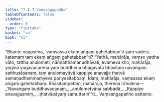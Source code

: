 ```yaml
---
title: "7.1.7 Vaṃsaṅgapañha"
tableOfContents: false
sidebar:
  order: 8
type: "tipitaka"
basket: "su"
book: "mi"
---
```



<DynamicBreadcrumb />

<Division number="231" book="mi" bookNo="28">

<Paragraph number="1690" book="mi">
“Bhante nāgasena, ‘vaṃsassa ekaṃ aṅgaṃ gahetabban’ti yaṃ vadesi, katamaṃ taṃ ekaṃ aṅgaṃ gahetabban”ti? “Yathā, mahārāja, vaṃso yattha vāto, tattha anulometi, nāññatthamanudhāvati; evameva kho, mahārāja, yoginā yogāvacarena yaṃ buddhena bhagavatā bhāsitaṃ navaṅgaṃ satthusāsanaṃ, taṃ anulomayitvā kappiye anavajje ṭhatvā samaṇadhammaṃyeva pariyesitabbaṃ. Idaṃ, mahārāja, vaṃsassa ekaṃ aṅgaṃ gahetabbaṃ. Bhāsitampetaṃ, mahārāja, therena rāhulena—
</Paragraph>

<Paragraph number="1691" type="verses" book="mi">
_‘Navaṅgaṃ buddhavacanaṃ,_  
_anulometvāna sabbadā;_  
_Kappiye anavajjasmiṃ,_  
_ṭhatvāpāyaṃ samuttarin’”ti._  


</Paragraph>
</Division>

<Paragraph number="1692" type="center" book="mi">
Vaṃsaṅgapañho sattamo.
</Paragraph>